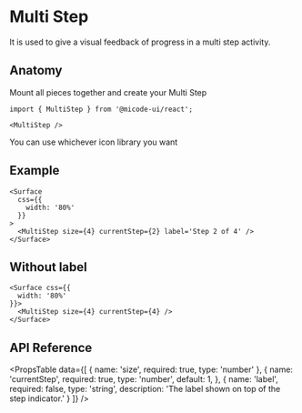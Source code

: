 
# Multi Step

It is used to give a visual feedback of progress in a multi step activity.

## Anatomy

Mount all pieces together and create your Multi Step

```tsx
import { MultiStep } from '@micode-ui/react';

<MultiStep />
```

You can use whichever icon library you want

## Example

<HeroContainer>
  <MultiStepDemo />
</HeroContainer>

```tsx
<Surface
  css={{
    width: '80%'
  }}
>
  <MultiStep size={4} currentStep={2} label='Step 2 of 4' />
</Surface>
```

## Without label

<HeroContainer>
  <Surface css={{
    width: '80%'
  }}>
    <MultiStep size={4} currentStep={4} />
  </Surface>
</HeroContainer>

```tsx
<Surface css={{
  width: '80%'
}}>
  <MultiStep size={4} currentStep={4} />
</Surface>
```

## API Reference

<PropsTable 
  data={[
    {
      name: 'size',
      required: true,
      type: 'number'
    },
    {
      name: 'currentStep',
      required: true,
      type: 'number',
      default: 1,
    },
    {
      name: 'label',
      required: false,
      type: 'string',
      description: 'The label shown on top of the step indicator.'
    }
  ]}
/>